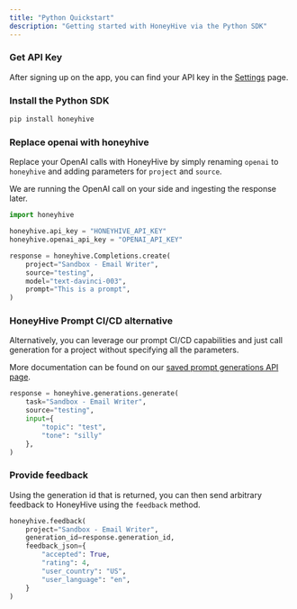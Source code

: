```yaml
---
title: "Python Quickstart"
description: "Getting started with HoneyHive via the Python SDK"
---
```



### Get API Key

After signing up on the app, you can find your API key in the [Settings](https://app.honeyhive.ai/settings/account) page.

### Install the Python SDK

```bash
pip install honeyhive
```

### Replace openai with honeyhive

Replace your OpenAI calls with HoneyHive by simply renaming `openai` to `honeyhive` and adding parameters for `project` and `source`.

We are running the OpenAI call on your side and ingesting the response later.

```python
import honeyhive

honeyhive.api_key = "HONEYHIVE_API_KEY"
honeyhive.openai_api_key = "OPENAI_API_KEY"

response = honeyhive.Completions.create(
    project="Sandbox - Email Writer",
    source="testing",
    model="text-davinci-003",
    prompt="This is a prompt",
)
```

### HoneyHive Prompt CI/CD alternative

Alternatively, you can leverage our prompt CI/CD capabilities and just call generation for a project without specifying all the parameters.

More documentation can be found on our [saved prompt generations API page](/api-reference/generations/post_saved).

```python
response = honeyhive.generations.generate(
    task="Sandbox - Email Writer",
    source="testing",
    input={
        "topic": "test",
        "tone": "silly"
    },
)
```

### Provide feedback

Using the generation id that is returned, you can then send arbitrary feedback to HoneyHive using the `feedback` method.

```python
honeyhive.feedback(
    project="Sandbox - Email Writer",
    generation_id=response.generation_id,
    feedback_json={
        "accepted": True,
        "rating": 4,
        "user_country": "US",
        "user_language": "en",
    }
)
```